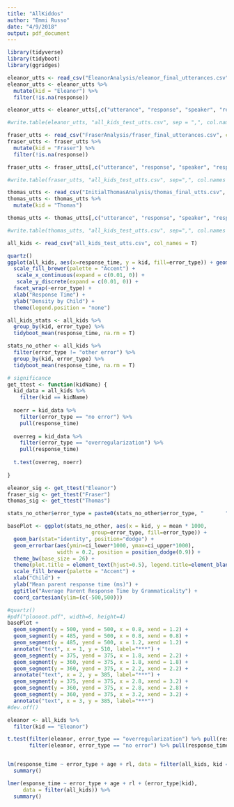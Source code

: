```yaml
---
title: "AllKiddos"
author: "Emmi Russo"
date: "4/9/2018"
output: pdf_document
---
```


```r
library(tidyverse)
library(tidyboot)
library(ggridges)
```

```r
eleanor_utts <- read_csv("EleanorAnalysis/eleanor_final_utterances.csv", col_names = T)
eleanor_utts <- eleanor_utts %>%
  mutate(kid = "Eleanor") %>%
  filter(!is.na(response))

eleanor_utts <- eleanor_utts[,c("utterance", "response", "speaker", "responder", "error", "age", "response_time", "utterance_time", "past_tense", "plural", "error_type", "rl", "kid")]

#write.table(eleanor_utts, "all_kids_test_utts.csv", sep = ",", col.names = T, append = T)
```

```r
fraser_utts <- read_csv("FraserAnalysis/fraser_final_utterances.csv", col_names = T)
fraser_utts <- fraser_utts %>%
  mutate(kid = "Fraser") %>%
  filter(!is.na(response))

fraser_utts <- fraser_utts[,c("utterance", "response", "speaker", "responder", "error", "age", "response_time", "utterance_time", "past_tense", "plural", "error_type", "rl", "kid")]

#write.table(fraser_utts, "all_kids_test_utts.csv", sep=",", col.names = F, append = T)
```

```r
thomas_utts <- read_csv("InitialThomasAnalysis/thomas_final_utts.csv", col_names = T)
thomas_utts <- thomas_utts %>%
  mutate(kid = "Thomas")

thomas_utts <- thomas_utts[,c("utterance", "response", "speaker", "responder", "error", "age", "response_time", "utterance_time", "past_tense", "plural", "error_type", "rl", "kid")]

#write.table(thomas_utts, "all_kids_test_utts.csv", sep=",", col.names = F, append = T)
```

```r
all_kids <- read_csv("all_kids_test_utts.csv", col_names = T)

quartz()
ggplot(all_kids, aes(x=response_time, y = kid, fill=error_type)) + geom_density_ridges(scale=1, alpha=0.6) + theme_minimal(base_size = 14) + theme(axis.text.y = element_text(vjust = 0)) +
  scale_fill_brewer(palette = "Accent") +
   scale_x_continuous(expand = c(0.01, 0)) +
   scale_y_discrete(expand = c(0.01, 0)) +
  facet_wrap(~error_type) +
  xlab("Response Time") +
  ylab("Density by Child") +
  theme(legend.position = "none")

all_kids_stats <- all_kids %>%
  group_by(kid, error_type) %>%
  tidyboot_mean(response_time, na.rm = T)

stats_no_other <- all_kids %>%
  filter(error_type != "other error") %>%
  group_by(kid, error_type) %>%
  tidyboot_mean(response_time, na.rm = T)

# significance
get_ttest <- function(kidName) {
  kid_data = all_kids %>%
    filter(kid == kidName)
  
  noerr = kid_data %>%
    filter(error_type == "no error") %>%
    pull(response_time)
  
  overreg = kid_data %>%
    filter(error_type == "overregularization") %>%
    pull(response_time)
  
  t.test(overreg, noerr)
    
}

eleanor_sig <- get_ttest("Eleanor")
fraser_sig <- get_ttest("Fraser")
thomas_sig <- get_ttest("Thomas")

stats_no_other$error_type = paste0(stats_no_other$error_type, "       ")

basePlot <- ggplot(stats_no_other, aes(x = kid, y = mean * 1000, 
                           group=error_type, fill=error_type)) + 
  geom_bar(stat="identity", position="dodge") +
  geom_errorbar(aes(ymin=ci_lower*1000, ymax=ci_upper*1000), 
                width = 0.2, position = position_dodge(0.9)) +
  theme_bw(base_size = 26) +
  theme(plot.title = element_text(hjust=0.5), legend.title=element_blank(), legend.position = "top",legend.text=element_text(size=30),panel.background = element_rect(fill = "transparent"), axis.text = element_text(size=30)) +
  scale_fill_brewer(palette = "Accent") +
  xlab("Child") +
  ylab("Mean parent response time (ms)") +
  ggtitle("Average Parent Response Time by Grammaticality") +
  coord_cartesian(ylim=(c(-500,500)))

#quartz()
#pdf("ploooot.pdf", width=6, height=4)
basePlot +
  geom_segment(y = 500, yend = 500, x = 0.8, xend = 1.2) +
  geom_segment(y = 485, yend = 500, x = 0.8, xend = 0.8) +
  geom_segment(y = 485, yend = 500, x = 1.2, xend = 1.2) +
  annotate("text", x = 1, y = 510, label="***") +
  geom_segment(y = 375, yend = 375, x = 1.8, xend = 2.2) +
  geom_segment(y = 360, yend = 375, x = 1.8, xend = 1.8) +
  geom_segment(y = 360, yend = 375, x = 2.2, xend = 2.2) +
  annotate("text", x = 2, y = 385, label="***") +
  geom_segment(y = 375, yend = 375, x = 2.8, xend = 3.2) +
  geom_segment(y = 360, yend = 375, x = 2.8, xend = 2.8) +
  geom_segment(y = 360, yend = 375, x = 3.2, xend = 3.2) +
  annotate("text", x = 3, y = 385, label="***")
#dev.off()
```


```r
eleanor <- all_kids %>%
  filter(kid == "Eleanor")

t.test(filter(eleanor, error_type == "overregularization") %>% pull(response_time), 
       filter(eleanor, error_type == "no error") %>% pull(response_time))


lm(response_time ~ error_type + age + rl, data = filter(all_kids, kid == "Fraser")) %>%
  summary()

lmer(esponse_time ~ error_type + age + rl + (error_type|kid),
     data = filter(all_kids)) %>%
  summary()


```
